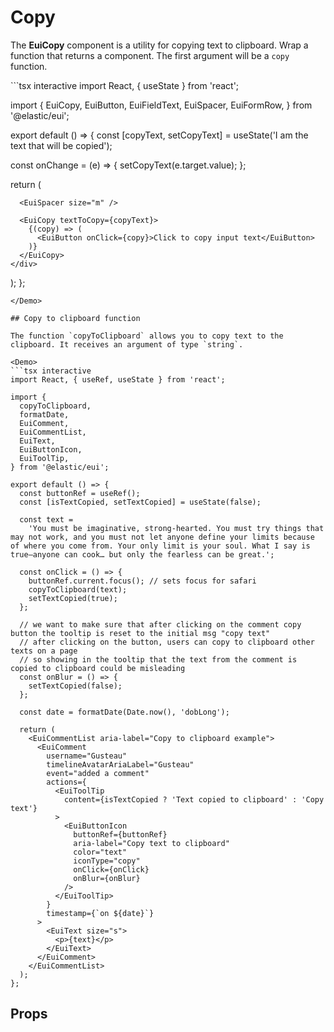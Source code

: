 # Copy

The **EuiCopy** component is a utility for copying text to clipboard. Wrap a function that returns a component. The first argument will be a `copy` function.

<Demo>
```tsx interactive
import React, { useState } from 'react';

import {
  EuiCopy,
  EuiButton,
  EuiFieldText,
  EuiSpacer,
  EuiFormRow,
} from '@elastic/eui';

export default () => {
  const [copyText, setCopyText] = useState('I am the text that will be copied');

  const onChange = (e) => {
    setCopyText(e.target.value);
  };

  return (
    <div>
      <EuiFormRow label="Enter text that will be copied to clipboard">
        <EuiFieldText value={copyText} onChange={onChange} />
      </EuiFormRow>

      <EuiSpacer size="m" />

      <EuiCopy textToCopy={copyText}>
        {(copy) => (
          <EuiButton onClick={copy}>Click to copy input text</EuiButton>
        )}
      </EuiCopy>
    </div>
  );
};
```
</Demo>

## Copy to clipboard function

The function `copyToClipboard` allows you to copy text to the clipboard. It receives an argument of type `string`.

<Demo>
```tsx interactive
import React, { useRef, useState } from 'react';

import {
  copyToClipboard,
  formatDate,
  EuiComment,
  EuiCommentList,
  EuiText,
  EuiButtonIcon,
  EuiToolTip,
} from '@elastic/eui';

export default () => {
  const buttonRef = useRef();
  const [isTextCopied, setTextCopied] = useState(false);

  const text =
    'You must be imaginative, strong-hearted. You must try things that may not work, and you must not let anyone define your limits because of where you come from. Your only limit is your soul. What I say is true—anyone can cook… but only the fearless can be great.';

  const onClick = () => {
    buttonRef.current.focus(); // sets focus for safari
    copyToClipboard(text);
    setTextCopied(true);
  };

  // we want to make sure that after clicking on the comment copy button the tooltip is reset to the initial msg "copy text"
  // after clicking on the button, users can copy to clipboard other texts on a page
  // so showing in the tooltip that the text from the comment is copied to clipboard could be misleading
  const onBlur = () => {
    setTextCopied(false);
  };

  const date = formatDate(Date.now(), 'dobLong');

  return (
    <EuiCommentList aria-label="Copy to clipboard example">
      <EuiComment
        username="Gusteau"
        timelineAvatarAriaLabel="Gusteau"
        event="added a comment"
        actions={
          <EuiToolTip
            content={isTextCopied ? 'Text copied to clipboard' : 'Copy text'}
          >
            <EuiButtonIcon
              buttonRef={buttonRef}
              aria-label="Copy text to clipboard"
              color="text"
              iconType="copy"
              onClick={onClick}
              onBlur={onBlur}
            />
          </EuiToolTip>
        }
        timestamp={`on ${date}`}
      >
        <EuiText size="s">
          <p>{text}</p>
        </EuiText>
      </EuiComment>
    </EuiCommentList>
  );
};
```
</Demo>

## Props


<PropTable definition={docgen.EuiCopy} />
